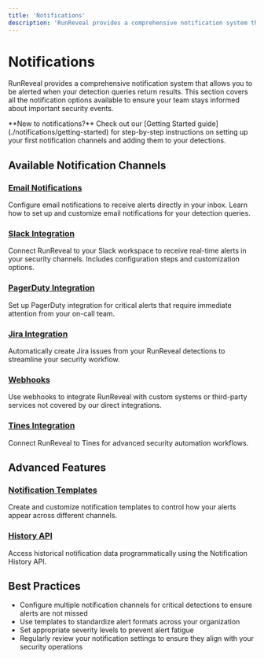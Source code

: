 ```yaml
---
title: 'Notifications'
description: 'RunReveal provides a comprehensive notification system that allows you to be alerted when your detection queries return results. This section covers all the notification options available to ensure your team stays informed about important security events.'
---
```


# Notifications


RunReveal provides a comprehensive notification system that allows you to be alerted when your detection queries return results. This section covers all the notification options available to ensure your team stays informed about important security events.

<Callout type="info">
  **New to notifications?** Check out our [Getting Started guide](./notifications/getting-started) for step-by-step instructions on setting up your first notification channels and adding them to your detections.
</Callout>

## Available Notification Channels

### [Email Notifications](./notifications/email)
Configure email notifications to receive alerts directly in your inbox. Learn how to set up and customize email notifications for your detection queries.

### [Slack Integration](./notifications/slack)
Connect RunReveal to your Slack workspace to receive real-time alerts in your security channels. Includes configuration steps and customization options.

### [PagerDuty Integration](./notifications/pagerduty)
Set up PagerDuty integration for critical alerts that require immediate attention from your on-call team.

### [Jira Integration](./notifications/jira)
Automatically create Jira issues from your RunReveal detections to streamline your security workflow.

### [Webhooks](./notifications/webhooks)
Use webhooks to integrate RunReveal with custom systems or third-party services not covered by our direct integrations.

### [Tines Integration](./notifications/tines)
Connect RunReveal to Tines for advanced security automation workflows.

## Advanced Features

### [Notification Templates](./notifications/templates)
Create and customize notification templates to control how your alerts appear across different channels.

### [History API](./notifications/history-api)
Access historical notification data programmatically using the Notification History API.

## Best Practices

- Configure multiple notification channels for critical detections to ensure alerts are not missed
- Use templates to standardize alert formats across your organization
- Set appropriate severity levels to prevent alert fatigue
- Regularly review your notification settings to ensure they align with your security operations